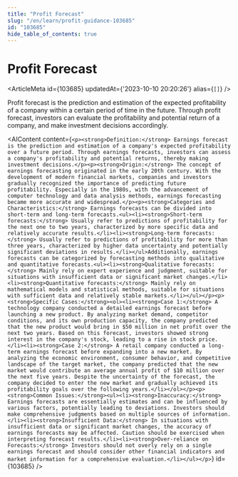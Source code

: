 ```yaml
---
title: "Profit Forecast"
slug: "/en/learn/profit-guidance-103685"
id: "103685"
hide_table_of_contents: true
---
```



# Profit Forecast

<ArticleMeta id={103685} updatedAt={'2023-10-10 20:20:26'} alias={`[]`} />
<div className='border-solid border-b border-t-0 my-4 border-[var(--ifm-color-gray-300)]' />

Profit forecast is the prediction and estimation of the expected profitability of a company within a certain period of time in the future. Through profit forecast, investors can evaluate the profitability and potential return of a company, and make investment decisions accordingly.

<AIContent content={`<p><strong>Definition:</strong> Earnings forecast is the prediction and estimation of a company's expected profitability over a future period. Through earnings forecasts, investors can assess a company's profitability and potential returns, thereby making investment decisions.</p><p><strong>Origin:</strong> The concept of earnings forecasting originated in the early 20th century. With the development of modern financial markets, companies and investors gradually recognized the importance of predicting future profitability. Especially in the 1980s, with the advancement of computer technology and data analysis methods, earnings forecasting became more accurate and widespread.</p><p><strong>Categories and Characteristics:</strong> Earnings forecasts can be divided into short-term and long-term forecasts.<ul><li><strong>Short-term forecasts:</strong> Usually refer to predictions of profitability for the next one to two years, characterized by more specific data and relatively accurate results.</li><li><strong>Long-term forecasts:</strong> Usually refer to predictions of profitability for more than three years, characterized by higher data uncertainty and potentially significant deviations in results.</li></ul>Additionally, earnings forecasts can be categorized by forecasting methods into qualitative and quantitative forecasts.<ul><li><strong>Qualitative forecasts:</strong> Mainly rely on expert experience and judgment, suitable for situations with insufficient data or significant market changes.</li><li><strong>Quantitative forecasts:</strong> Mainly rely on mathematical models and statistical methods, suitable for situations with sufficient data and relatively stable markets.</li></ul></p><p><strong>Specific Cases:</strong><ol><li><strong>Case 1:</strong> A technology company conducted a detailed earnings forecast before launching a new product. By analyzing market demand, competitor conditions, and its own production capacity, the company predicted that the new product would bring in $50 million in net profit over the next two years. Based on this forecast, investors showed strong interest in the company's stock, leading to a rise in stock price.</li><li><strong>Case 2:</strong> A retail company conducted a long-term earnings forecast before expanding into a new market. By analyzing the economic environment, consumer behavior, and competitive landscape of the target market, the company predicted that the new market would contribute an average annual profit of $10 million over the next five years. Despite the uncertainty of the forecast, the company decided to enter the new market and gradually achieved its profitability goals over the following years.</li></ol></p><p><strong>Common Issues:</strong><ul><li><strong>Inaccuracy:</strong> Earnings forecasts are essentially estimates and can be influenced by various factors, potentially leading to deviations. Investors should make comprehensive judgments based on multiple sources of information.</li><li><strong>Insufficient Data:</strong> In situations with insufficient data or significant market changes, the accuracy of earnings forecasts may be affected. Caution should be exercised when interpreting forecast results.</li><li><strong>Over-reliance on Forecasts:</strong> Investors should not overly rely on a single earnings forecast and should consider other financial indicators and market information for a comprehensive evaluation.</li></ul></p>`} id={103685} />

